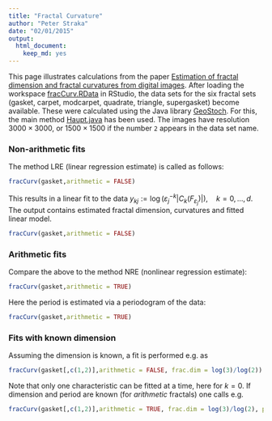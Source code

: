 ```yaml
---
title: "Fractal Curvature"
author: "Peter Straka"
date: "02/01/2015"
output:
  html_document:
    keep_md: yes
---
```


This page illustrates calculations from the paper [Estimation of fractal dimension and fractal curvatures from digital images](http://arxiv.org/abs/1408.6333). 
After loading the workspace [fracCurv.RData](./fracCurv.Rdata) in RStudio, the data sets for the six fractal sets (gasket, carpet, modcarpet, quadrate, triangle, supergasket) become available. 
These were calculated using the Java library [GeoStoch](http://www.uni-ulm.de/en/mawi/institute-of-stochastics/software.html). For this, the main method [Haupt.java](./Haupt.java) has been used.
The images have resolution $3000 \times 3000$, or $1500 \times 1500$ if the number `2` appears in the data set name.


### Non-arithmetic fits

The method LRE (linear regression estimate) is called as follows: 

```r
fracCurv(gasket,arithmetic = FALSE)
```

This results in a linear fit to the data 
$y_{kj}  := \log \left( \varepsilon_j^{-k} |C_k(F_{\varepsilon_j})|\right), \quad k=0,\ldots, d$. The output contains estimated fractal dimension, curvatures and fitted linear model.

```r
fracCurv(gasket,arithmetic = FALSE)
```

### Arithmetic fits

Compare the above to the method NRE (nonlinear regression estimate): 

```r
fracCurv(gasket,arithmetic = TRUE)
```

Here the period is estimated via a periodogram of the data: 

```r
fracCurv(gasket,arithmetic = TRUE)
```


### Fits with known dimension

Assuming the dimension is known, a fit is performed e.g. as 

```r
fracCurv(gasket[,c(1,2)],arithmetic = FALSE, frac.dim = log(3)/log(2))
```

Note that only one characteristic can be fitted at a time, here for $k = 0$. 
If dimension and period are known (for _arithmetic_ fractals) one calls e.g.

```r
fracCurv(gasket[,c(1,2)],arithmetic = TRUE, frac.dim = log(3)/log(2), period = log(2))
```

